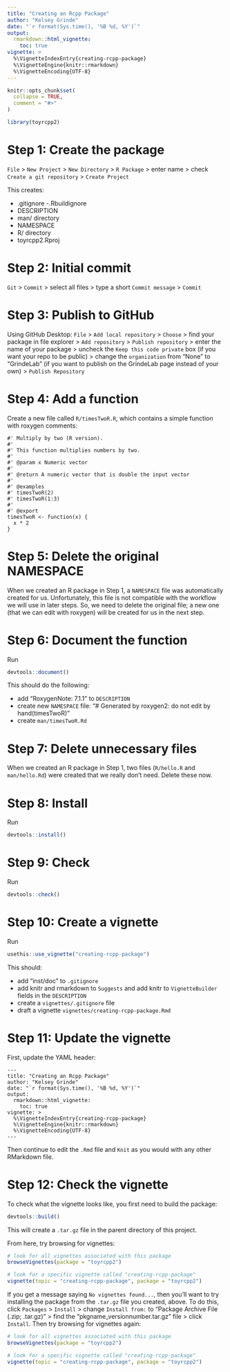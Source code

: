 ```yaml
---
title: "Creating an Rcpp Package"
author: "Kelsey Grinde"
date: "`r format(Sys.time(), '%B %d, %Y')`"
output: 
  rmarkdown::html_vignette: 
    toc: true
vignette: >
  %\VignetteIndexEntry{creating-rcpp-package}
  %\VignetteEngine{knitr::rmarkdown}
  %\VignetteEncoding{UTF-8}
---
```


```r
knitr::opts_chunk$set(
  collapse = TRUE,
  comment = "#>"
)
```

```r
library(toyrcpp2)
```

# Step 1: Create the package

`File` > `New Project` > `New Directory` > `R Package` > enter name > check `Create a git repository` > `Create Project`

This creates: 

- .gitignore
-.Rbuildignore
- DESCRIPTION
- man/ directory
- NAMESPACE
- R/ directory
- toyrcpp2.Rproj

# Step 2: Initial commit

`Git` > `Commit` > select all files > type a short `Commit message` > `Commit` 

# Step 3: Publish to GitHub

Using GitHub Desktop: `File` > `Add local repository` > `Choose` > find your package in file explorer > `Add repository` > `Publish repository` > enter the name of your package > uncheck the `Keep this code private` box (if you want your repo to be public) > change the `organization` from "None" to "GrindeLab" (if you want to publish on the GrindeLab page instead of your own) > `Publish Repository`

# Step 4: Add a function

Create a new file called `R/timesTwoR.R`, which contains a simple function with roxygen comments:

```
#' Multiply by two (R version).
#'
#' This function multiplies numbers by two.
#'
#' @param x Numeric vector
#'
#' @return A numeric vector that is double the input vector
#'
#' @examples
#' timesTwoR(2)
#' timesTwoR(1:3)
#'
#' @export
timesTwoR <- function(x) {
  x * 2
}
```

# Step 5: Delete the original NAMESPACE

When we created an R package in Step 1, a `NAMESPACE` file was automatically created for us. Unfortunately, this file is not compatible with the workflow we will use in later steps. So, we need to delete the original file; a new one (that we can edit with roxygen) will be created for us in the next step.

# Step 6: Document the function

Run

```r
devtools::document()
```

This should do the following:

- add "RoxygenNote: 7.1.1" to `DESCRIPTION`
- create new `NAMESPACE` file: "# Generated by roxygen2: do not edit by hand\n\nexport(timesTwoR)"
- create `man/timesTwoR.Rd`

# Step 7: Delete unnecessary files

When we created an R package in Step 1, two files (`R/hello.R` and `man/hello.Rd`) were created that we really don't need. Delete these now. 

# Step 8: Install

Run 

```r
devtools::install()
```

# Step 9: Check

Run 

```r
devtools::check()
````

# Step 10: Create a vignette

Run

```r
usethis::use_vignette("creating-rcpp-package")
```

This should:

- add "inst/doc" to `.gitignore`
- add knitr and rmarkdown to `Suggests` and add knitr to `VignetteBuilder` fields in the `DESCRIPTION`
- create a `vignettes/.gitignore` file
- draft a vignette `vignettes/creating-rcpp-package.Rmd`

# Step 11: Update the vignette

First, update the YAML header:

```
---
title: "Creating an Rcpp Package"
author: "Kelsey Grinde"
date: "`r format(Sys.time(), '%B %d, %Y')`"
output: 
  rmarkdown::html_vignette: 
    toc: true
vignette: >
  %\VignetteIndexEntry{creating-rcpp-package}
  %\VignetteEngine{knitr::rmarkdown}
  %\VignetteEncoding{UTF-8}
---
```

Then continue to edit the `.Rmd` file and `Knit` as you would with any other RMarkdown file.

# Step 12: Check the vignette

To check what the vignette looks like, you first need to build the package:

```r
devtools::build()
```

This will create a `.tar.gz` file in the parent directory of this project. 

From here, try browsing for vignettes:

```r
# look for all vignettes associated with this package
browseVignettes(package = "toyrcpp2")

# look for a specific vignette called "creating-rcpp-package"
vignette(topic = "creating-rcpp-package", package = "toyrcpp2")
```

If you get a message saying `No vignettes found...`, then you'll want to try installing the package from the `.tar.gz` file you created, above. To do this, click `Packages` > `Install` > change `Install from:` to "Package Archive File (.zip; .tar.gz)" > find the "pkgname_versionnumber.tar.gz" file > click `Install`. Then try browsing for vignettes again: 

```r
# look for all vignettes associated with this package
browseVignettes(package = "toyrcpp2")

# look for a specific vignette called "creating-rcpp-package"
vignette(topic = "creating-rcpp-package", package = "toyrcpp2")
```


